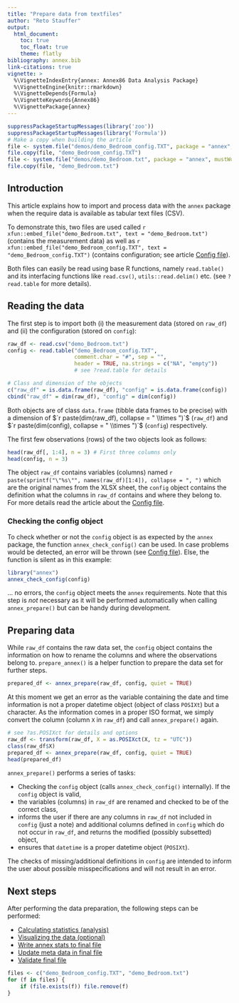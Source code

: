 ```yaml
---
title: "Prepare data from textfiles"
author: "Reto Stauffer"
output:
  html_document:
    toc: true
    toc_float: true
    theme: flatly
bibliography: annex.bib
link-citations: true
vignette: >
  %\VignetteIndexEntry{annex: Annex86 Data Analysis Package}
  %\VignetteEngine{knitr::rmarkdown}
  %\VignetteDepends{Formula}
  %\VignetteKeywords{Annex86}
  %\VignettePackage{annex}
---
```


```r
suppressPackageStartupMessages(library('zoo'))
suppressPackageStartupMessages(library('Formula'))
# Make a copy when building the article
file <- system.file("demos/demo_Bedroom_config.TXT", package = "annex", mustWork = TRUE)
file.copy(file, "demo_Bedroom_config.TXT")
file <- system.file("demos/demo_Bedroom.txt", package = "annex", mustWork = TRUE)
file.copy(file, "demo_Bedroom.txt")
```

## Introduction

This article explains how to import and process data with the `annex` package
when the require data is available as tabular text files (CSV).

To demonstrate this, two files are used called
`r xfun::embed_file("demo_Bedroom.txt", text = "demo_Bedroom.txt")`
(contains the measurement data) as well as
`r xfun::embed_file("demo_Bedroom_config.TXT", text = "demo_Bedroom_config.TXT")`
(contains configuration; see article [Config file](config.html)).


Both files can easily be read using base R functions, namely `read.table()` and its
interfacing functions like `read.csv()`, `utils::read.delim()` etc.
(see `?read.table` for more details).

## Reading the data

The first step is to import both (i) the measurement data (stored on `raw_df`)
and (ii) the configuration (stored on `config`):

```r
raw_df <- read.csv("demo_Bedroom.txt")
config <- read.table("demo_Bedroom_config.TXT",
                     comment.char = "#", sep = "",
                     header = TRUE, na.strings = c("NA", "empty"))
                     # see ?read.table for details

# Class and dimension of the objects
c("raw_df" = is.data.frame(raw_df), "config" = is.data.frame(config))
cbind("raw_df" = dim(raw_df), "config" = dim(config))
```

Both objects are of class `data.frame` (tibble data frames to be precise)
with a dimension of $`r paste(dim(raw_df), collapse = " \\times ")`$ (`raw_df`)
and  $`r paste(dim(config), collapse = " \\times ")`$  (`config`) respectively.

The first few observations (rows) of the two objects look as follows:

```r
head(raw_df[, 1:4], n = 3) # First three columns only
head(config, n = 3)
```

The object `raw_df` contains variables (columns) named
`r paste(sprintf("\"%s\"", names(raw_df)[1:4]), collapse = ", ")` which
are the original names from the XLSX sheet, the `config` object contains
the definition what the columns in `raw_df` contains and where they belong to.
For more details read the article about the [Config file](config.html).

### Checking the config object

To check whether or not the `config` object is as expected by the `annex` package,
the function `annex_check_config()` can be used. In case problems would
be detected, an error will be thrown (see [Config file](config.html)).
Else, the function is silent as in this example:

```r
library("annex")
annex_check_config(config)
```

... no errors, the `config` object meets the `annex` requirements. Note that
this step is _not_ necessary as it will be performed automatically when
calling `annex_prepare()` but can be handy during development.


## Preparing data

While `raw_df` contains the raw data set, the `config` object
contains the information on how to rename the columns and where the
observations belong to. `prepare_annex()` is a helper function
to prepare the data set for further steps.

```r
prepared_df <- annex_prepare(raw_df, config, quiet = TRUE)
```

At this moment we get an error as the variable containing the date and time
information is not a proper datetime object (object of class `POSIXt`) but
a character. As the information comes in a proper ISO format, we simply
convert the column (column `X` in `raw_df`) and call `annex_prepare()` again.

```r
# see ?as.POSIXct for details and options
raw_df <- transform(raw_df, X = as.POSIXct(X, tz = "UTC"))
class(raw_df$X)
prepared_df <- annex_prepare(raw_df, config, quiet = TRUE)
head(prepared_df)
```

`annex_prepare()` performs a series of tasks:

* Checking the `config` object (calls `annex_check_config()` internally).
  If the `config` object is valid,
* the variables (columns) in `raw_df` are renamed and checked to be of the
  correct class,
* informs the user if there are any columns in `raw_df` not included in
  `config` (just a note) and additional columns defined in `config` which
  do not occur in `raw_df`, and returns the modified (possibly subsetted) object,
* ensures that `datetime` is a proper datetime object (`POSIXt`).

The checks of missing/additional definitions in `config` are intended to inform
the user about possible misspecifications and will not result in an error.


## Next steps

After performing the data preparation,
the following steps can be performed:

* [Calculating statistics (analysis)](calculate_stats.html)
* [Visualizing the data (optional)](visualization.html)
* [Write annex stats to final file](write_and_validate.html#write)
* [Update meta data in final file](write_and_validate.html#meta)
* [Validate final file](write_and_validate.html#validate)



```r
files <- c("demo_Bedroom_config.TXT", "demo_Bedroom.txt")
for (f in files) {
    if (file.exists(f)) file.remove(f)
}
```






